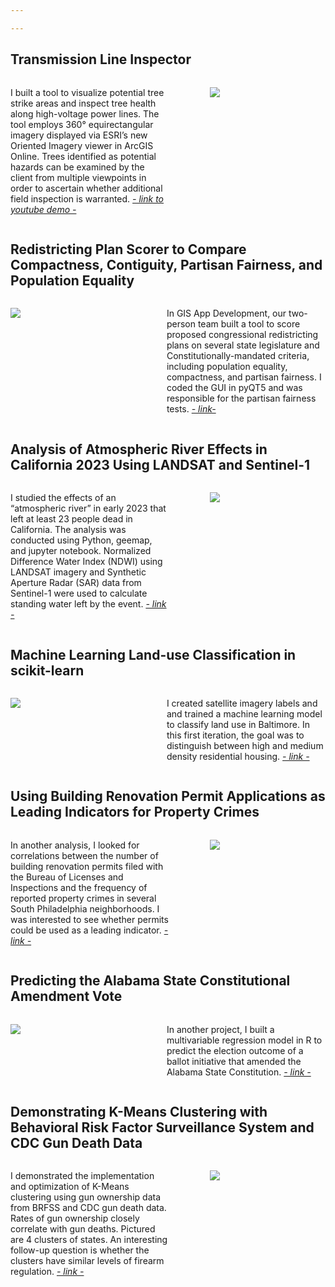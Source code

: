 ```yaml
---

---
```

## Transmission Line Inspector

::: columns
::: {.column width="55%"}
I built a tool to visualize potential tree strike areas and inspect tree health along high-voltage power lines. The tool employs 360° equirectangular imagery displayed via ESRI's new Oriented Imagery viewer in ArcGIS Online. Trees identified as potential hazards can be examined by the client from multiple viewpoints in order to ascertain whether additional field inspection is warranted. [*- link to youtube demo -*](https://www.youtube.com/watch?v=G64Da3BCdu0){target="_blank"}
:::

::: {.column width="5%"}
:::

::: {.column width="40%"}
![](images/TIThumb.jpg)
:::
:::

## Redistricting Plan Scorer to Compare Compactness, Contiguity, Partisan Fairness, and Population Equality

::: columns
::: {.column width="40%"}
![](images/RedistrictingPlanGui.png)
:::

::: {.column width="5%"}
:::

::: {.column width="55%"}
In GIS App Development, our two-person team built a tool to score proposed congressional redistricting plans on several state legislature and Constitutionally-mandated criteria, including population equality, compactness, and partisan fairness. I coded the GUI in pyQT5 and was responsible for the partisan fairness tests. [*- link-*](/posts/gee-post/){target="_blank"}
:::
:::

## Analysis of Atmospheric River Effects in California 2023 Using LANDSAT and Sentinel-1

::: columns
::: {.column width="55%"}
I studied the effects of an "atmospheric river" in early 2023 that left at least 23 people dead in California. The analysis was conducted using Python, geemap, and jupyter notebook. Normalized Difference Water Index (NDWI) using LANDSAT imagery and Synthetic Aperture Radar (SAR) data from Sentinel-1 were used to calculate standing water left by the event. [*- link -*](/posts/gee-post/){target="_blank"}
:::

::: {.column width="5%"}
:::

::: {.column width="40%"}
![](images/bothlandsat.png)
:::
:::

## Machine Learning Land-use Classification in scikit-learn

::: columns
::: {.column width="40%"}
![](images/ML1.png)
:::

::: {.column width="5%"}
:::

::: {.column width="55%"}
I created satellite imagery labels and and trained a machine learning model to classify land use in Baltimore. In this first iteration, the goal was to distinguish between high and medium density residential housing. [*- link -*](/posts/gee-post/){target="_blank"}
:::
:::

## Using Building Renovation Permit Applications as Leading Indicators for Property Crimes

::: columns
::: {.column width="55%"}
In another analysis, I looked for correlations between the number of building renovation permits filed with the Bureau of Licenses and Inspections and the frequency of reported property crimes in several South Philadelphia neighborhoods. I was interested to see whether permits could be used as a leading indicator. [*- link -*](/posts/gee-post/){target="_blank"}
:::

::: {.column width="5%"}
:::

::: {.column width="40%"}
![](images/hotspot.png)
:::
:::

## Predicting the Alabama State Constitutional Amendment Vote

::: columns
::: {.column width="40%"}
![](images/AL1.png)
:::

::: {.column width="5%"}
:::

::: {.column width="55%"}
In another project, I built a multivariable regression model in R to predict the election outcome of a ballot initiative that amended the Alabama State Constitution. [*- link -*](/posts/gee-post/){target="_blank"}
:::
:::

## Demonstrating K-Means Clustering with Behavioral Risk Factor Surveillance System and CDC Gun Death Data

::: columns
::: {.column width="55%"}
I demonstrated the implementation and optimization of K-Means clustering using gun ownership data from BRFSS and CDC gun death data. Rates of gun ownership closely correlate with gun deaths. Pictured are 4 clusters of states. An interesting follow-up question is whether the clusters have similar levels of firearm regulation. [*- link -*](/posts/gee-post/){target="_blank"}
:::

::: {.column width="5%"}
:::

::: {.column width="40%"}
![](images/kmeans.png)
:::
:::
